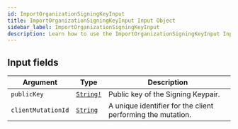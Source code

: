 ```yaml
---
id: ImportOrganizationSigningKeyInput
title: ImportOrganizationSigningKeyInput Input Object
sidebar_label: ImportOrganizationSigningKeyInput
description: Learn how to use the ImportOrganizationSigningKeyInput Input Object for Builder's API.
---
```


## Input fields

| Argument           | Type                                      | Description                                                 |
| ------------------ | ----------------------------------------- | ----------------------------------------------------------- |
| `publicKey`        | [`String!`](/docs/composer/builder/api/schema/scalar/String.mdx) | Public key of the Signing Keypair.                          |
| `clientMutationId` | [`String`](/docs/composer/builder/api/schema/scalar/String.mdx)  | A unique identifier for the client performing the mutation. |
